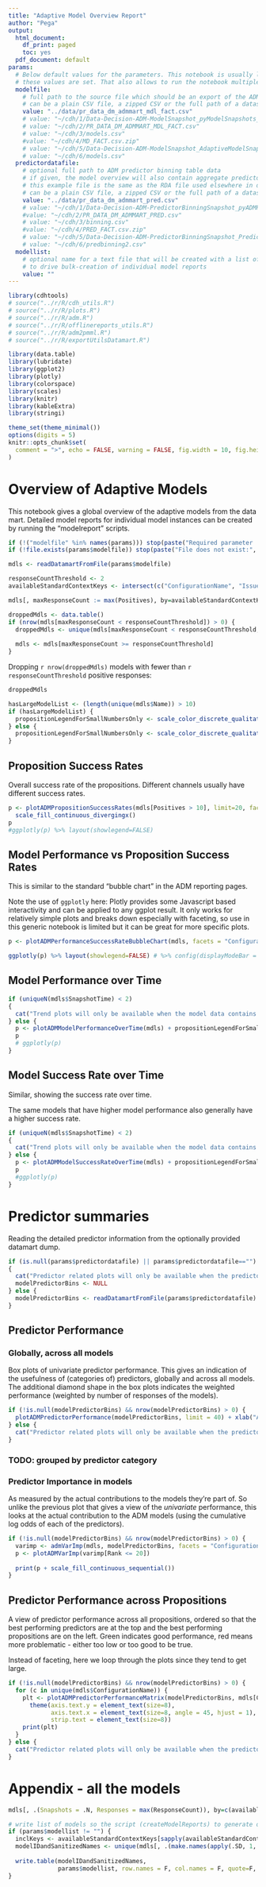 ```yaml
---
title: "Adaptive Model Overview Report"
author: "Pega"
output:
  html_document:
    df_print: paged
    toc: yes
  pdf_document: default
params:
  # Below default values for the parameters. This notebook is usually launched from a (bash)script in which
  # these values are set. That also allows to run the notebook multiple times for different values.
  modelfile:
    # full path to the source file which should be an export of the ADM model table
    # can be a plain CSV file, a zipped CSV or the full path of a dataset export
    value: "../data/pr_data_dm_admmart_mdl_fact.csv"
    # value: "~/cdh/1/Data-Decision-ADM-ModelSnapshot_pyModelSnapshots_20210317T130409_GMT.zip"
    # value: "~/cdh/2/PR_DATA_DM_ADMMART_MDL_FACT.csv"
    # value: "~/cdh/3/models.csv"
    #value: "~/cdh/4/MD_FACT.csv.zip"
    # value: "~/cdh/5/Data-Decision-ADM-ModelSnapshot_AdaptiveModelSnapshotRepo_20201110T085543_GMT.zip"
    # value: "~/cdh/6/models.csv"
  predictordatafile:
    # optional full path to ADM predictor binning table data
    # if given, the model overview will also contain aggregate predictor plots
    # this example file is the same as the RDA file used elsewhere in demos of CDH tools
    # can be a plain CSV file, a zipped CSV or the full path of a dataset export
    value: "../data/pr_data_dm_admmart_pred.csv"
    # value: "~/cdh/1/Data-Decision-ADM-PredictorBinningSnapshot_pyADMPredictorSnapshots_20210317T130452_GMT.zip"
    #value: "~/cdh/2/PR_DATA_DM_ADMMART_PRED.csv"
    # value: "~/cdh/3/binning.csv"
    #value: "~/cdh/4/PRED_FACT.csv.zip"
    # value: "~/cdh/5/Data-Decision-ADM-PredictorBinningSnapshot_PredictorBinningSnapshotRepo_20201110T084825_GMT.zip"
    # value: "~/cdh/6/predbinning2.csv"
  modellist:
    # optional name for a text file that will be created with a list of model ID and model names
    # to drive bulk-creation of individual model reports
    value: ""
---
```


```r
library(cdhtools)
# source("../r/R/cdh_utils.R")
# source("../r/R/plots.R")
# source("../r/R/adm.R")
# source("../r/R/offlinereports_utils.R")
# source("../r/R/adm2pmml.R")
# source("../r/R/exportUtilsDatamart.R")

library(data.table)
library(lubridate)
library(ggplot2)
library(plotly)
library(colorspace)
library(scales)
library(knitr)
library(kableExtra)
library(stringi)

theme_set(theme_minimal())
options(digits = 5)
knitr::opts_chunk$set(
  comment = ">", echo = FALSE, warning = FALSE, fig.width = 10, fig.height = 10
)
```


# Overview of Adaptive Models

This notebook gives a global overview of the adaptive models from the data mart. Detailed model reports for individual model instances can be created by running the "modelreport" scripts.

```r

if (!("modelfile" %in% names(params))) stop(paste("Required parameter '", modelfile, "' missing."))
if (!file.exists(params$modelfile)) stop(paste("File does not exist:", params$modelfile))

mdls <- readDatamartFromFile(params$modelfile)

```

```r
responseCountThreshold <- 2
availableStandardContextKeys <- intersect(c("ConfigurationName", "Issue","Group","Name","Channel","Direction","Treatment"), names(mdls))

mdls[, maxResponseCount := max(Positives), by=availableStandardContextKeys]

droppedMdls <- data.table()
if (nrow(mdls[maxResponseCount < responseCountThreshold]) > 0) {
  droppedMdls <- unique(mdls[maxResponseCount < responseCountThreshold, c(availableStandardContextKeys,"maxResponseCount"), with=F])
  
  mdls <- mdls[maxResponseCount >= responseCountThreshold]
}
```

Dropping `r nrow(droppedMdls)` models with fewer than `r responseCountThreshold` positive responses:

```r
droppedMdls
```

```r
hasLargeModelList <- (length(unique(mdls$Name)) > 10)
if (hasLargeModelList) {
  propositionLegendForSmallNumbersOnly <- scale_color_discrete_qualitative(guide="none", name="Action")
} else {
  propositionLegendForSmallNumbersOnly <- scale_color_discrete_qualitative(name="Action")
}
```

## Proposition Success Rates

Overall success rate of the propositions. Different channels usually have different success rates.

```r
p <- plotADMPropositionSuccessRates(mdls[Positives > 10], limit=20, facets="Channel") + 
  scale_fill_continuous_divergingx()
p
#ggplotly(p) %>% layout(showlegend=FALSE)
```

## Model Performance vs Proposition Success Rates

This is similar to the standard "bubble chart" in the ADM reporting pages.

Note the use of `ggplotly` here: Plotly provides some Javascript based interactivity
and can be applied to any ggplot result. It only works for relatively simple plots and
breaks down especially with faceting, so use in this generic notebook is limited but
it can be great for more specific plots.

```r
p <- plotADMPerformanceSuccessRateBubbleChart(mdls, facets = "ConfigurationName")

ggplotly(p) %>% layout(showlegend=FALSE) # %>% config(displayModeBar = F)
```


## Model Performance over Time

```r
if (uniqueN(mdls$SnapshotTime) < 2)
{
  cat("Trend plots will only be available when the model data contains multiple snapshots.", fill=T)
} else {
  p <- plotADMModelPerformanceOverTime(mdls) + propositionLegendForSmallNumbersOnly
  p
  # ggplotly(p)
}
```

## Model Success Rate over Time

Similar, showing the success rate over time.

The same models that have higher model performance also generally have a higher success rate.

```r
if (uniqueN(mdls$SnapshotTime) < 2)
{
  cat("Trend plots will only be available when the model data contains multiple snapshots.", fill=T)
} else {
  p <- plotADMModelSuccessRateOverTime(mdls) + propositionLegendForSmallNumbersOnly
  p
  #ggplotly(p)
}
```

# Predictor summaries

Reading the detailed predictor information from the optionally provided datamart dump.

```r
if (is.null(params$predictordatafile) || params$predictordatafile=="")
{
  cat("Predictor related plots will only be available when the predictor data is available to this script.", fill=T)
  modelPredictorBins <- NULL
} else {
  modelPredictorBins <- readDatamartFromFile(params$predictordatafile)
}  
```


## Predictor Performance

### Globally, across all models

Box plots of univariate predictor performance. This gives an indication of the usefulness of 
(categories of) predictors, globally and across all models. The additional diamond shape in 
the box plots indicates the weighted performance (weighted by number of responses of the models).

```r
if (!is.null(modelPredictorBins) && nrow(modelPredictorBins) > 0) {
  plotADMPredictorPerformance(modelPredictorBins, limit = 40) + xlab("AUC")
} else {
  cat("Predictor related plots will only be available when the predictor data is available to this script.", fill=T)
}
```

### TODO: grouped by predictor category

### Predictor Importance in models

As measured by the actual contributions to the models they're part of. So unlike
the previous plot that gives a view of the *univariate* performance, this looks
at the actual contribution to the ADM models (using the cumulative log odds of
each of the predictors).

```r
if (!is.null(modelPredictorBins) && nrow(modelPredictorBins) > 0) {
  varimp <- admVarImp(mdls, modelPredictorBins, facets = "ConfigurationName")
  p <- plotADMVarImp(varimp[Rank <= 20])
  
  print(p + scale_fill_continuous_sequential())
}
```


## Predictor Performance across Propositions

A view of predictor performance across all propositions, ordered so that the best performing predictors are at the top and the 
best performing propositions are on the left. Green indicates good performance, red means more problematic - either too low or
too good to be true.

Instead of faceting, here we loop through the plots since they tend to get large.

```r
if (!is.null(modelPredictorBins) && nrow(modelPredictorBins) > 0) {
  for (c in unique(mdls$ConfigurationName)) {
    plt <- plotADMPredictorPerformanceMatrix(modelPredictorBins, mdls[ConfigurationName == c], limit=50) +
      theme(axis.text.y = element_text(size=8),
            axis.text.x = element_text(size=8, angle = 45, hjust = 1),
            strip.text = element_text(size=8))
    print(plt)
  }
} else {
  cat("Predictor related plots will only be available when the predictor data is available to this script.", fill=T)
}
```

# Appendix - all the models

```r
mdls[, .(Snapshots = .N, Responses = max(ResponseCount)), by=c(availableStandardContextKeys, "ModelID")] #[order(ConfigurationName, Name)]
```

```r
# write list of models so the script (createModelReports) to generate off-line model reports can be run after this
if (params$modellist != "") {
  inclKeys <- availableStandardContextKeys[sapply(availableStandardContextKeys, function(x) {return(length(unique(mdls[[x]]))>1)})]
  modelIDandSanitizedNames <- unique(mdls[, .(make.names(apply(.SD, 1, function(x){return(paste(x,collapse="_"))}))), by=ModelID, .SDcols=inclKeys])
  
  write.table(modelIDandSanitizedNames, 
              params$modellist, row.names = F, col.names = F, quote=F, sep=";")
}
```

